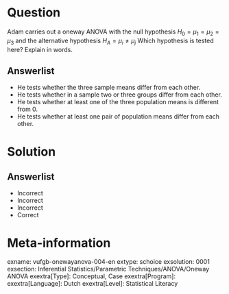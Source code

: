 Question
========

Adam carries out a oneway ANOVA with the null hypothesis $H_{0} = \mu_{1} = \mu_{2} = \mu_{3}$ and the alternative hypothesis $H_{A} = \mu_{i} \neq \mu_{j}$ Which hypothesis is tested here? Explain in words.
  
Answerlist
----------
* He tests whether the three sample means differ from each other. 
* He tests whether in a sample two or three groups differ from each other. 
* He tests whether at least one of the three population means is different from 0.
* He tests whether at least one pair of population means differ from each other.

Solution
========

Answerlist
----------
* Incorrect
* Incorrect
* Incorrect
* Correct

Meta-information
================
exname: vufgb-onewayanova-004-en
extype: schoice
exsolution: 0001
exsection: Inferential Statistics/Parametric Techniques/ANOVA/Oneway ANOVA
exextra[Type]: Conceptual, Case
exextra[Program]: 
exextra[Language]: Dutch
exextra[Level]: Statistical Literacy